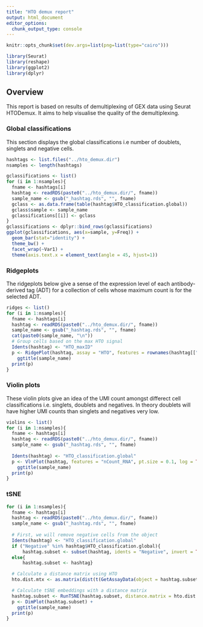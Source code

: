 ```yaml
---
title: "HTO demux report"
output: html_document
editor_options: 
  chunk_output_type: console
---
```


```r
knitr::opts_chunk$set(dev.args=list(png=list(type="cairo")))
```


```r
library(Seurat)
library(reshape)
library(ggplot2)
library(dplyr)
```


## Overview

This report is based on results of demultiplexing of GEX data using Seurat HTODemux. It aims to help visualise the quality of the demultiplexing.


### Global classifications

This section displays the global classifications i.e number of doublets, singlets and negative cells.

```r

hashtags <- list.files("../hto_demux.dir")
nsamples <- length(hashtags)

gclassifications <- list()
for (i in 1:nsamples){
  fname <- hashtags[i]
  hashtag <- readRDS(paste0("../hto_demux.dir/", fname))
  sample_name <- gsub("_hashtag.rds", "", fname)
  gclass <- as.data.frame(table(hashtag$HTO_classification.global))
  gclass$sample <- sample_name
  gclassifications[[i]] <- gclass
}
gclassifications <- dplyr::bind_rows(gclassifications)
ggplot(gclassifications, aes(x=sample, y=Freq)) +
  geom_bar(stat="identity") +
  theme_bw() +
  facet_wrap(~Var1) +
  theme(axis.text.x = element_text(angle = 45, hjust=1))

```

### Ridgeplots

The ridgeplots below give a sense of the expression level of each antibody-derived tag (ADT) for a collection of cells whose maximum count is for the selected ADT.


```r

ridges <- list()
for (i in 1:nsamples){
  fname <- hashtags[i]
  hashtag <- readRDS(paste0("../hto_demux.dir/", fname))
  sample_name <- gsub("_hashtag.rds", "", fname)
  cat(paste0(sample_name, "\n"))
  # Group cells based on the max HTO signal
  Idents(hashtag) <- "HTO_maxID"
  p <- RidgePlot(hashtag, assay = "HTO", features = rownames(hashtag[["HTO"]]), ncol = 2) +
    ggtitle(sample_name)
  print(p)
}

```

### Violin plots

These violin plots give an idea of the UMI count amongst differect cell classifications i.e. singlets, doublets and negatives. In theory doublets will have higher UMI counts than singlets and negatives very low.

```r

violins <- list()
for (i in 1:nsamples){
  fname <- hashtags[i]
  hashtag <- readRDS(paste0("../hto_demux.dir/", fname))
  sample_name <- gsub("_hashtag.rds", "", fname)
  
  Idents(hashtag) <- "HTO_classification.global"
  p <- VlnPlot(hashtag, features = "nCount_RNA", pt.size = 0.1, log = TRUE)  +
    ggtitle(sample_name)
  print(p)
}

```

### tSNE

```r

for (i in 1:nsamples){
  fname <- hashtags[i]
  hashtag <- readRDS(paste0("../hto_demux.dir/", fname))
  sample_name <- gsub("_hashtag.rds", "", fname)
  
  # First, we will remove negative cells from the object
  Idents(hashtag) <- "HTO_classification.global"
  if ("Negative" %in% hashtag$HTO_classification.global){
      hashtag.subset <- subset(hashtag, idents = "Negative", invert = TRUE)}
  else{
      hashtag.subset <- hashtag}

  # Calculate a distance matrix using HTO
  hto.dist.mtx <- as.matrix(dist(t(GetAssayData(object = hashtag.subset, assay = "HTO"))))

  # Calculate tSNE embeddings with a distance matrix
  hashtag.subset <- RunTSNE(hashtag.subset, distance.matrix = hto.dist.mtx, perplexity = 100)
  p <- DimPlot(hashtag.subset) +
    ggtitle(sample_name)
  print(p)
}
```
